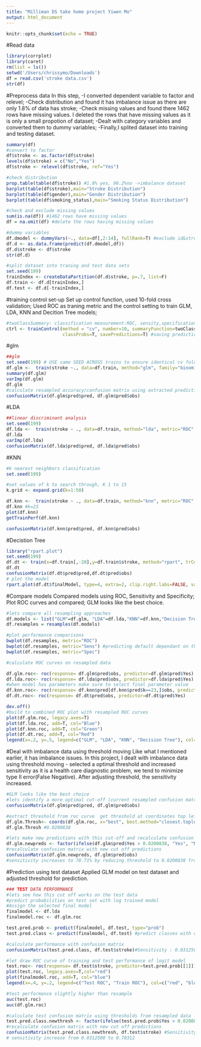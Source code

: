 ```yaml
---
title: "Milliman DS take home project Yiwen Mo"
output: html_document
---
```


```r
knitr::opts_chunk$set(echo = TRUE)

```

#Read data

```r
library(corrplot)
library(caret)
rm(list = ls())
setwd('/Users/chrissymo/Downloads')
df = read.csv('stroke data.csv')
str(df)

```

#Preprocess data
In this step, 
-I converted dependent variable to factor and relevel;
-Check distribution and found it has imbalance issue as there are only 1.8% of data has stroke;
-Check missing values and found there 1462 rows have missing values. I deleted the rows that have missing values as it is only a small propotion of dataset;
-Dealt with category variables and converted them to dummy variables;
-Finally,I splited dataset into training and testing dataset.

```r
summary(df)
#convert to factor
df$stroke <- as.factor(df$stroke)
levels(df$stroke) = c("No","Yes")
df$stroke <- relevel(df$stroke, ref="Yes")

#check distribution
prop.table(table(df$stroke)) #1.8% yes, 98.2%no ->imbalance dataset
barplot(table(df$stroke),main="Stroke Distribution")
barplot(table(df$gender),main="Gender Distribution")
barplot(table(df$smoking_status),main="Smoking Status Distribution")

#check and exclude missing values
sum(is.na(df)) #1462 rows have missing values
df = na.omit(df) #delete the rows having missing values

#dummy variables
df.dmodel <- dummyVars(~., data=df[,2:14], fullRank=T) #exclude id&stroke columns
df.d <- as.data.frame(predict(df.dmodel,df))
df.d$stroke <- df$stroke
str(df.d)

#split dataset into traning and test data sets
set.seed(199)
trainIndex <- createDataPartition(df.d$stroke, p=.7, list=F)
df.train <- df.d[trainIndex,]
df.test <- df.d[-trainIndex,]
```


#training control set-up
Set up control function, used 10-fold cross validation;
Used ROC as traning metric and the control setting to train GLM, LDA, KNN and Decition Tree models;

```r
#twoClassSummary: classification measurement:ROC, sensity,specification
ctrl <- trainControl(method = "cv", number=10, summaryFunction=twoClassSummary,
                     classProbs=T, savePredictions=T) #saving predictions from each resample fold
```


#glm
```r
##glm
set.seed(199) # USE same SEED ACROSS trains to ensure identical cv folds
df.glm <-  train(stroke ~., data=df.train, method="glm", family="binomial", metric="ROC", trControl=ctrl)
summary(df.glm)
varImp(df.glm)
df.glm
#calculate resampled accuracy/confusion matrix using extracted predictions from resampling
confusionMatrix(df.glm$pred$pred, df.glm$pred$obs)

```

#LDA
```r
##linear discriminant analysis
set.seed(199)
df.lda <-  train(stroke ~ ., data=df.train, method="lda", metric="ROC", trControl=ctrl)
df.lda
varImp(df.lda)
confusionMatrix(df.lda$pred$pred, df.lda$pred$obs) 

```


#KNN
```r
#k nearest neighbors classification
set.seed(199) 

#set values of k to search through, K 1 to 15
k.grid <- expand.grid(k=1:50)

df.knn <-  train(stroke ~ ., data=df.train, method="knn", metric="ROC", trControl=ctrl, tuneLength=10) #let caret decide 10 best parameters to search
df.knn #k=23
plot(df.knn)
getTrainPerf(df.knn)

confusionMatrix(df.knn$pred$pred, df.knn$pred$obs) 

```


#Decistion Tree
```r
library("rpart.plot")
set.seed(199)
df.dt <- train(x=df.train[,-20],y=df.train$stroke, method="rpart", trControl=ctrl,metric="ROC")
df.dt  
confusionMatrix(df.dt$pred$pred,df.dt$pred$obs)
# plot the model
rpart.plot(df.dt$finalModel, type=4, extra=2, clip.right.labs=FALSE, varlen=0, faclen=3)
```


#Compare models
Compared models using ROC, Sensitivity and Specificity;
Plot ROC curves and compared;
GLM looks like the best choice.

```r
#lets compare all resampling approaches
df.models <- list("GLM"=df.glm, "LDA"=df.lda,"KNN"=df.knn,"Decision Tree" =df.dt)
df.resamples = resamples(df.models)

#plot performance comparisons
bwplot(df.resamples, metric="ROC") 
bwplot(df.resamples, metric="Sens") #predicting default dependant on threshold
bwplot(df.resamples, metric="Spec") 

#calculate ROC curves on resampled data

df.glm.roc<- roc(response= df.glm$pred$obs, predictor=df.glm$pred$Yes)
df.lda.roc<- roc(response= df.lda$pred$obs, predictor=df.lda$pred$Yes)
#when model has parameters make sure to select final parameter value
df.knn.roc<- roc(response= df.knn$pred[df.knn$pred$k==23,]$obs, predictor=df.knn$pred[df.knn$pred$k==23,]$Yes) 
df.dt.roc<- roc(response= df.dt$pred$obs, predictor=df.dt$pred$Yes)

dev.off()
#build to combined ROC plot with resampled ROC curves
plot(df.glm.roc, legacy.axes=T)
plot(df.lda.roc, add=T, col="Blue")
plot(df.knn.roc, add=T, col="Green")
plot(df.dt.roc, add=T, col="Red")
legend(x=.2, y=.5, legend=c("GLM", "LDA", "KNN", "Decision Tree"), col=c("black","blue","green","red"),lty=1)

```

#Deal with imbalance data using threshold moving
Like what I mentioned earlier, it has imbalance issues. In this project, I dealt with imbalance data using threshold moving - selected a optimal threshold and increased sensitivity as it is a health care diagnostic problem, we tend to minimize type II error(False Negative). After adjusting threshold, the sensitivity increased. 

```r
#GLM looks like the best choice 
#lets identify a more optimal cut-off (current resampled confusion matrix), low sensitivity
confusionMatrix(df.glm$pred$pred, df.glm$pred$obs)

#extract threshold from roc curve  get threshold at coordinates top left most corner
df.glm.Thresh<- coords(df.glm.roc, x="best", best.method="closest.topleft")
df.glm.Thresh #0.0200838

#lets make new predictions with this cut-off and recalculate confusion matrix
df.glm.newpreds <- factor(ifelse(df.glm$pred$Yes > 0.0200838, "Yes", "No"))
#recalculate confusion matrix with new cut off predictions
confusionMatrix(df.glm.newpreds, df.glm$pred$obs) 
#sensitivity increases to 78.71% by reducing threshold to 0.0200838 from 0.5

```

#Prediction using test dataset
Applied GLM model on test dataset and adjusted threshold for prediction.

```r
### TEST DATA PERFORMANCE
#lets see how this cut off works on the test data
#predict probabilities on test set with log trained model
#Assign the selected final model
finalmodel <- df.lda
finalmodel.roc <- df.glm.roc

test.pred.prob <- predict(finalmodel, df.test, type="prob")
test.pred.class <- predict(finalmodel, df.test) #predict classes with default .5 cutoff

#calculate performance with confusion matrix
confusionMatrix(test.pred.class, df.test$stroke)#Sensitivity : 0.0312500

#let draw ROC curve of training and test performance of logit model
test.roc<- roc(response= df.test$stroke, predictor=test.pred.prob[[1]]) #assumes postive class Yes is reference level
plot(test.roc, legacy.axes=T,col="red")
plot(finalmodel.roc, add=T, col="blue")
legend(x=.4, y=.2, legend=c("Test ROC", "Train ROC"), col=c("red", "blue"),lty=1)

#test performance slightly higher than resample
auc(test.roc)
auc(df.glm.roc)

#calculate test confusion matrix using thresholds from resampled data
test.pred.class.newthresh <- factor(ifelse(test.pred.prob$Yes > 0.0200838, "Yes", "No"))
#recalculate confusion matrix with new cut off predictions
confusionMatrix(test.pred.class.newthresh, df.test$stroke) #Sensitivity : 0.70312 
# sensitivity increase from 0.0312500 to 0.70312
```

